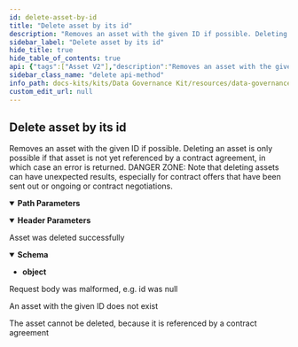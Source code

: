 ```yaml
---
id: delete-asset-by-id
title: "Delete asset by its id"
description: "Removes an asset with the given ID if possible. Deleting an asset is only possible if that asset is not yet referenced by a contract agreement, in which case an error is returned. DANGER ZONE: Note that deleting assets can have unexpected results, especially for contract offers that have been sent out or ongoing or contract negotiations."
sidebar_label: "Delete asset by its id"
hide_title: true
hide_table_of_contents: true
api: {"tags":["Asset V2"],"description":"Removes an asset with the given ID if possible. Deleting an asset is only possible if that asset is not yet referenced by a contract agreement, in which case an error is returned. DANGER ZONE: Note that deleting assets can have unexpected results, especially for contract offers that have been sent out or ongoing or contract negotiations.","operationId":"deleteAssetById","parameters":[{"name":"id","in":"path","required":true,"schema":{"type":"string"}},{"name":"connectorUrl","in":"header","required":false,"schema":{"type":"string","default":""}}],"responses":{"200":{"description":"Asset was deleted successfully","content":{"application/json":{"schema":{"type":"object"}}}},"400":{"description":"Request body was malformed, e.g. id was null"},"404":{"description":"An asset with the given ID does not exist"},"409":{"description":"The asset cannot be deleted, because it is referenced by a contract agreement"}},"method":"delete","path":"/v2/assets/{id}","servers":[{"url":"https://dgk.cx.dev.dih-cloud.com","description":"Generated server url"}],"info":{"title":"data-governance-kit","description":"REST API Contract for Data Governance KIT","version":"0.0.1-SNAPSHOT"},"postman":{"name":"Delete asset by its id","description":{"content":"Removes an asset with the given ID if possible. Deleting an asset is only possible if that asset is not yet referenced by a contract agreement, in which case an error is returned. DANGER ZONE: Note that deleting assets can have unexpected results, especially for contract offers that have been sent out or ongoing or contract negotiations.","type":"text/plain"},"url":{"path":["v2","assets",":id"],"host":["{{baseUrl}}"],"query":[],"variable":[{"disabled":false,"description":{"content":"(Required) ","type":"text/plain"},"type":"any","value":"","key":"id"}]},"header":[{"disabled":false,"description":{"content":"","type":"text/plain"},"key":"connectorUrl","value":""},{"key":"Accept","value":"application/json"}],"method":"DELETE"}}
sidebar_class_name: "delete api-method"
info_path: docs-kits/kits/Data Governance Kit/resources/data-governance-kit
custom_edit_url: null
---
```



## Delete asset by its id



Removes an asset with the given ID if possible. Deleting an asset is only possible if that asset is not yet referenced by a contract agreement, in which case an error is returned. DANGER ZONE: Note that deleting assets can have unexpected results, especially for contract offers that have been sent out or ongoing or contract negotiations.

<details style={{"marginBottom":"1rem"}} data-collapsed={false} open={true}><summary style={{}}><strong>Path Parameters</strong></summary><div><ul><ParamsItem className={"paramsItem"} param={{"name":"id","in":"path","required":true,"schema":{"type":"string"}}}></ParamsItem></ul></div></details><details style={{"marginBottom":"1rem"}} data-collapsed={false} open={true}><summary style={{}}><strong>Header Parameters</strong></summary><div><ul><ParamsItem className={"paramsItem"} param={{"name":"connectorUrl","in":"header","required":false,"schema":{"type":"string","default":""}}}></ParamsItem></ul></div></details><div><ApiTabs><TabItem label={"200"} value={"200"}><div>

Asset was deleted successfully

</div><div><MimeTabs schemaType={"response"}><TabItem label={"application/json"} value={"application/json"}><SchemaTabs><TabItem label={"Schema"} value={"Schema"}><details style={{}} data-collapsed={false} open={true}><summary style={{"textAlign":"left"}}><strong>Schema</strong></summary><div style={{"textAlign":"left","marginLeft":"1rem"}}></div><ul style={{"marginLeft":"1rem"}}><li><div><strong>object</strong></div></li></ul></details></TabItem><TabItem label={"Example (from schema)"} value={"Example (from schema)"}><ResponseSamples responseExample={"{}"} language={"json"}></ResponseSamples></TabItem></SchemaTabs></TabItem></MimeTabs></div></TabItem><TabItem label={"400"} value={"400"}><div>

Request body was malformed, e.g. id was null

</div><div></div></TabItem><TabItem label={"404"} value={"404"}><div>

An asset with the given ID does not exist

</div><div></div></TabItem><TabItem label={"409"} value={"409"}><div>

The asset cannot be deleted, because it is referenced by a contract agreement

</div><div></div></TabItem></ApiTabs></div>
      